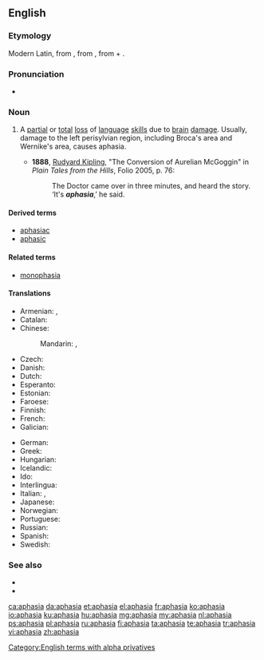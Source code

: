 ==English==
{{wikipedia}}

===Etymology===
Modern Latin, from {{etyl|grc|en}} {{term|ἀφασία|lang=grc}}, from {{term|ἄφατος||speechless|lang=grc}}, from {{term|ἀ-||not|lang=grc}} + {{term|φάσις||speech|lang=grc}}.

===Pronunciation===
* {{IPA|/əˈfeɪzɪə/|lang=en}}

===Noun===
{{en-noun|~}}

# {{context|pathology|lang=en}} A [[partial]] or [[total]] [[loss]] of [[language]] [[skill]]s due to [[brain]] [[damage]]. Usually, damage to the left perisylvian region, including Broca's area and Wernike's area, causes aphasia.
#* '''1888''', [[w:Rudyard Kipling|Rudyard Kipling]], "The Conversion of Aurelian McGoggin" in ''Plain Tales from the Hills'', Folio 2005, p. 76:
#*: The Doctor came over in three minutes, and heard the story.  ‘It's '''''aphasia''''',’ he said.

====Derived terms====
* [[aphasiac]]
* [[aphasic]]

====Related terms====
* [[monophasia]]

====Translations====
{{trans-top|pathological speech disorder}}
* Armenian: {{t|hy|անխոսություն|sc=Armn}}, {{t|hy|աֆազիա|sc=Armn}}
* Catalan: {{t|ca|afàsia|f}}
* Chinese:
*: Mandarin: {{t+|cmn|失語症|sc=Hani}}, {{t+|cmn|失语症|tr=shīyǔzhèng|sc=Hani}}
* Czech: {{t|cs|afázie|f}}
* Danish: {{t+|da|afasi|c}}
* Dutch: {{t+|nl|afasie|f}}
* Esperanto: {{t|eo|afazio}}
* Estonian: {{t+|et|afasia}}
* Faroese: {{t|fo|málloysi|n}}
* Finnish: {{t+|fi|afasia}}
* French: {{t+|fr|aphasie|f}}
* Galician: {{t|gl|afasia|f}}
{{trans-mid}}
* German: {{t+|de|Aphasie|f}}
* Greek: {{t+|el|αφασία|f}}
* Hungarian: {{t+|hu|afázia}}
* Icelandic: {{t|is|málstol|n}}
* Ido: {{t+|io|afazio}}
* Interlingua: {{t|ia|aphasia}}
* Italian: {{t+|it|afasia|f}}, {{t|it|afemia|f}}
* Japanese: {{t|ja|失語症|tr=しつごしょう, shitsugoshō|sc=Jpan}}
* Norwegian: {{t+|no|afasi|m}}
* Portuguese: {{t+|pt|afasia|f}}
* Russian: {{t+|ru|афа́зия|f}}
* Spanish: {{t+|es|afasia|f}}
* Swedish: {{t+|sv|afasi}}
{{trans-bottom}}

===See also===
* {{l|en|specific language impairment}}
* {{l|en|word salad}}

[[Category:English terms with alpha privatives]]

[[ca:aphasia]]
[[da:aphasia]]
[[et:aphasia]]
[[el:aphasia]]
[[fr:aphasia]]
[[ko:aphasia]]
[[io:aphasia]]
[[ku:aphasia]]
[[hu:aphasia]]
[[mg:aphasia]]
[[my:aphasia]]
[[nl:aphasia]]
[[ps:aphasia]]
[[pl:aphasia]]
[[ru:aphasia]]
[[fi:aphasia]]
[[ta:aphasia]]
[[te:aphasia]]
[[tr:aphasia]]
[[vi:aphasia]]
[[zh:aphasia]]